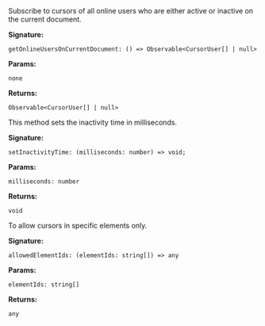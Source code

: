 

<Steps>





<Step title="getOnlineUsersOnCurrentDocument()">
Subscribe to cursors of all online users who are either active or inactive on the current document.


**Signature:** 
```
getOnlineUsersOnCurrentDocument: () => Observable<CursorUser[] | null>
```

**Params:** 
```
none
```

**Returns:** 
```
Observable<CursorUser[] | null>
```

</Step>



<Step title="setInactivityTime()">
This method sets the inactivity time in milliseconds.

**Signature:** 
```
setInactivityTime: (milliseconds: number) => void;
```

**Params:** 
```
milliseconds: number
```

**Returns:** 
```
void
```

</Step>



<Step title="allowedElementIds()">
To allow cursors in specific elements only.

**Signature:** 
```
allowedElementIds: (elementIds: string[]) => any
```

**Params:** 
```
elementIds: string[]
```

**Returns:** 
```
any
```


</Step>
</Steps>
